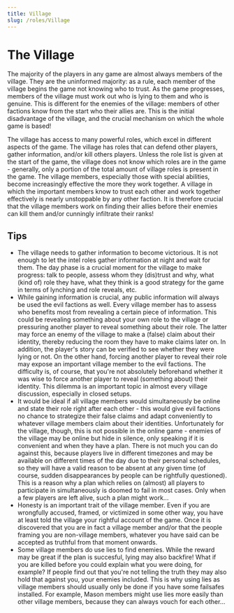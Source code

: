 ```yaml
---
title: Village
slug: /roles/Village
---
```


# The Village

The majority of the players in any game are almost always members of the village. They are the uninformed majority: as a rule, each member of the village begins the game not knowing who to trust. As the game progresses, members of the village must work out who is lying to them and who is genuine. This is different for the enemies of the village: members of other factions know from the start who their allies are. This is the initial disadvantage of the village, and the crucial mechanism on which the whole game is based!

The village has access to many powerful roles, which excel in different aspects of the game. The village has roles that can defend other players, gather information, and/or kill others players. Unless the role list is given at the start of the game, the village does not know which roles are in the game - generally, only a portion of the total amount of village roles is present in the game. The village members, especially those with special abilities, become increasingly effective the more they work together. A village in which the important members know to trust each other and work together effectively is nearly unstoppable by any other faction. It is therefore crucial that the village members work on finding their allies before their enemies can kill them and/or cunningly infiltrate their ranks!

## Tips

- The village needs to gather information to become victorious. It is not enough to let the intel roles gather information at night and wait for them. The day phase is a crucial moment for the village to make progress: talk to people, assess whom they (dis)trust and why, what (kind of) role they have, what they think is a good strategy for the game in terms of lynching and role reveals, etc.
- While gaining information is crucial, any public information will always be used the evil factions as well. Every village member has to assess who benefits most from revealing a certain piece of information. This could be revealing something about your own role to the village or pressuring another player to reveal something about their role. The latter may force an enemy of the village to make a (false) claim about their identity, thereby reducing the room they have to make claims later on. In addition, the player's story can be verified to see whether they were lying or not. On the other hand, forcing another player to reveal their role may expose an important village member to the evil factions. The difficulty is, of course, that you're not absolutely beforehand whether it was wise to force another player to reveal (something about) their identity. This dilemma is an important topic in almost every village discussion, especially in closed setups.
- It would be ideal if all village members would simultaneously be online and state their role right after each other - this would give evil factions no chance to strategize their false claims and adapt conveniently to whatever village members claim about their identities. Unfortunately for the village, though, this is not possible in the online game - enemies of the village may be online but hide in silence, only speaking if it is convenient and when they have a plan. There is not much you can do against this, because players live in different timezones and may be available on different times of the day due to their personal schedules, so they will have a valid reason to be absent at any given time (of course, sudden disappearances by people can be rightfully questioned). This is a reason why a plan which relies on (almost) all players to participate in simultaneously is doomed to fail in most cases. Only when a few players are left alive, such a plan might work...
- Honesty is an important trait of the village member. Even if you are wrongfully accused, framed, or victimized in some other way, you have at least told the village your rightful account of the game. Once it is discovered that you are in fact a village member and/or that the people framing you are non-village members, whatever you have said can be accepted as truthful from that moment onwards.
- Some village members do use lies to find enemies. While the reward may be great if the plan is succesful, lying may also backfire! What if you are killed before you could explain what you were doing, for example? If people find out that you're not telling the truth they may also hold that against you, your enemies included. This is why using lies as village members should usually only be done if you have some failsafes installed. For example, Mason members might use lies more easily than other village members, because they can always vouch for each other...
